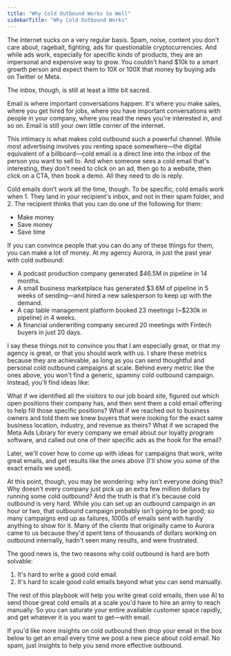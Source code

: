 ```yaml
---
title: "Why Cold Outbound Works So Well"
sidebarTitle: "Why Cold Outbound Works"
---
```



 The internet sucks on a very regular basis. Spam, noise, content you don't care about, ragebait, fighting, ads for questionable cryptocurrencies. And while ads work, especially for specific kinds of products, they are an impersonal and expensive way to grow. You couldn't hand $10k to a smart growth person and expect them to 10X or 100X that money by buying ads on Twitter or Meta.

The inbox, though, is still at least a little bit sacred.

Email is where important conversations happen. It's where you make sales, where you get hired for jobs, where you have important conversations with people in your company, where you read the news you're interested in, and so on. Email is still your own little corner of the internet.

This intimacy is what makes cold outbound such a powerful channel. While most advertising involves you renting space somewhere—the digital equivalent of a billboard—cold email is a direct line into the inbox of the person you want to sell to. And when someone sees a cold email that's interesting, they don't need to click on an ad, then go to a website, then click on a CTA, then book a demo. All they need to do is reply.

Cold emails don't work all the time, though. To be specific, cold emails work when 1. They land in your recipient's inbox, and not in their spam folder, and 2. The recipient thinks that you can do one of the following for them:

- Make money
- Save money
- Save time

If you can convince people that you can do any of these things for them, you can make a lot of money. At my agency Aurora, in just the past year with cold outbound:

- A podcast production company generated $46.5M in pipeline in 14 months.
- A small business marketplace has generated $3.6M of pipeline in 5 weeks of sending—and hired a new salesperson to keep up with the demand.
- A cap table management platform booked 23 meetings (~$230k in pipeline) in 4 weeks.
- A financial underwriting company secured 20 meetings with Fintech buyers in just 20 days.

I say these things not to convince you that I am especially great, or that my agency is great, or that you should work with us. I share these metrics because they are achievable, as long as you can send thoughtful and personal cold outbound campaigns at scale. Behind every metric like the ones above, you won't find a generic, spammy cold outbound campaign. Instead, you'll find ideas like:

<Tip>
What if we identified all the visitors to our job board site, figured out which open positions their company has, and then sent them a cold email offering to help fill those specific positions?
</Tip>

<Tip>
What if we reached out to business owners and told them we knew buyers that were looking for the exact same business location, industry, and revenue as theirs?
</Tip>

<Tip>
What if we scraped the Meta Ads Library for every company we email about our loyalty program software, and called out one of their specific ads as the hook for the email?
</Tip>

Later, we'll cover how to come up with ideas for campaigns that work, write great emails, and get results like the ones above (I'll show you some of the exact emails we used).

At this point, though, you may be wondering: why isn't everyone doing this? Why doesn't every company just pick up an extra few million dollars by running some cold outbound? And the truth is that it's because cold outbound is very hard. While you can set up an outbound campaign in an hour or two, that outbound campaign probably isn't going to be good; so many campaigns end up as failures, 1000s of emails sent with hardly anything to show for it. Many of the clients that originally came to Aurora came to us because they'd spent tens of thousands of dollars working on outbound internally, hadn't seen many results, and were frustrated.

The good news is, the two reasons why cold outbound is hard are both solvable:

1. It's hard to write a good cold email.
2. It's hard to scale good cold emails beyond what you can send manually.

The rest of this playbook will help you write great cold emails, then use AI to send those great cold emails at a scale you'd have to hire an army to reach manually. So you can saturate your entire available customer space rapidly, and get whatever it is you want to get—with email.

If you'd like more insights on cold outbound then drop your email in the box below to get an email every time we post a new piece about cold email. No spam, just insights to help you send more effective outbound.

<Newsletter />